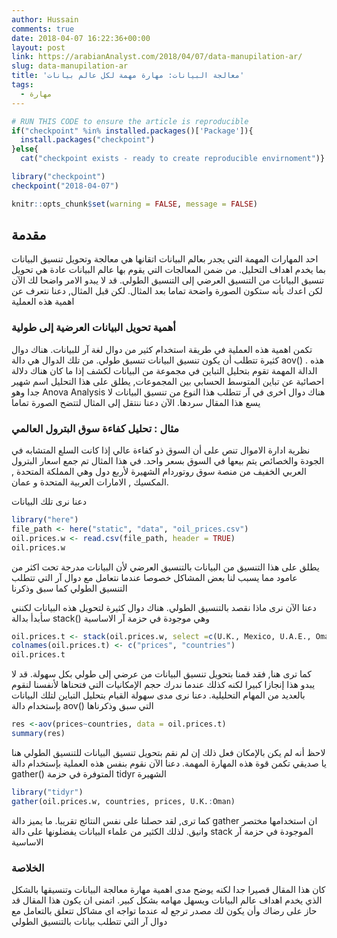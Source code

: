 ```yaml
---
author: Hussain
comments: true
date: 2018-04-07 16:22:36+00:00
layout: post
link: https://arabianAnalyst.com/2018/04/07/data-manupilation-ar/
slug: data-manupilation-ar
title: 'معالجة البيانات: مهارة مهمة لكل عالم بيانات'
tags:
  - مهارة
---
```


```r
# RUN THIS CODE to ensure the article is reproducible
if("checkpoint" %in% installed.packages()['Package']){
  install.packages("checkpoint")
}else{
  cat("checkpoint exists - ready to create reproducible envirnoment")}

library("checkpoint")
checkpoint("2018-04-07")
```

```r
knitr::opts_chunk$set(warning = FALSE, message = FALSE)
```

## مقدمة


احد المهارات المهمة التي يجدر بعالم البيانات اتقانها هي معالجة وتحويل تنسيق البيانات بما يخدم اهداف التحليل. من ضمن المعالجات التي يقوم بها عالم البيانات عادة هي تحويل تنسيق البيانات من التنسيق العرضي إلى التنسيق الطولي. قد لا يبدو الامر واضحا لك الآن لكن اعدك بأنه ستكون الصورة واضحة تماما بعد المثال. لكن قبل المثال, دعنا نتعرف عن اهمية هذه العملية


### أهمية تحويل البيانات العرضية إلى طولية


تكمن اهمية هذه العملية في طريقة استخدام كثير من دوال لغة آر للبيانات. هناك دوال كثيرة تتطلب أن يكون تنسيق البيانات تنسيق طولي. من تلك الدوال هي دالة aov() . هذه الدالة المهمة تقوم بتحليل التباين في مجموعة من البيانات لكشف إذا ما كان هناك دلالة احصائية عن تباين المتوسط الحسابي بين المجموعات, يطلق على هذا التحليل اسم شهير جدا وهو Anova Analysis هناك دوال اخرى في آر تتطلب هذا النوع من تنسيق البيانات لا يسع هذا المقال سردها. الآن دعنا ننتقل إلى المثال لتتضح الصورة تماما


### مثال : تحليل كفاءة سوق البترول العالمي

نظرية ادارة الاموال تنص على أن السوق ذو كفاءة عالي إذا كانت السلع المتشابه في الجودة والخصائص يتم بيعها في السوق بسعر واحد. في هذا المثال تم جمع اسعار البترول العربي الخفيف من منصة سوق روتوردام الشهيرة لأربع دول وهي المملكة المتحدة , المكسيك , الامارات العربية المتحدة و عمان.


دعنا نرى تلك البيانات


```r
library("here")
file_path <- here("static", "data", "oil_prices.csv")
oil.prices.w <- read.csv(file_path, header = TRUE)
oil.prices.w
```

يطلق على هذا التنسيق من البيانات بالتنسيق العرضي لأن البيانات مدرجة تحت اكثر من عامود مما يسبب لنا بعض المشاكل خصوصا عندما نتعامل مع دوال آر التي تتطلب التنسيق الطولي كما سبق وذكرنا


دعنا الآن نرى ماذا نقصد بالتنسيق الطولي. هناك دوال كثيرة لتحويل هذه البيانات لكنني سأبدأ بدالة stack() وهي موجودة في حزمة آر الاساسية


```r
oil.prices.t <- stack(oil.prices.w, select =c(U.K., Mexico, U.A.E., Oman))
colnames(oil.prices.t) <- c("prices", "countries")
oil.prices.t
```

كما ترى هنا, فقد قمنا بتحويل تنسيق البيانات من عرضي إلى طولي بكل سهولة. قد لا يبدو هذا إنجازا كبيرا لكنه كذلك عندما ندرك حجم الإمكانيات التي فتحناها لأنفسنا لنقوم بالعديد من المهام التحليلية. دعنا نرى مدى سهولة القيام بتحليل التباين لتلك البيانات بإستخدام دالة aov() التي سبق وذكرناها



```r
res <-aov(prices~countries, data = oil.prices.t)
summary(res)
```


لاحظ أنه لم يكن بالإمكان فعل ذلك إن لم نقم بتحويل تنسيق البيانات للتنسيق الطولي هنا يا صديقي تكمن قوة هذه المهارة المهمة. دعنا الآن نقوم بنفس هذه العملية بإستخدام دالة gather() المتوفرة في حزمة tidyr الشهيرة



```r
library("tidyr")
gather(oil.prices.w, countries, prices, U.K.:Oman)
```


كما ترى, لقد حصلنا على نفس النتائج تقريبا. ما يميز دالة gather ان استخدامها مختصر وانيق. لذلك الكثير من علماء البيانات يفضلونها على دالة stack الموجودة في حزمة آر الاساسية


### الخلاصة


كان هذا المقال قصيرا جدا لكنه يوضح مدى اهمية مهارة معالجة البيانات وتنسيقها بالشكل الذي يخدم اهداف عالم البيانات ويسهل مهامه بشكل كبير. اتمنى ان يكون هذا المقال قد حاز على رضاك وأن يكون لك مصدر ترجع له عندما تواجه اي مشاكل تتعلق بالتعامل مع دوال آر التي تتطلب بيانات بالتنسيق الطولي

